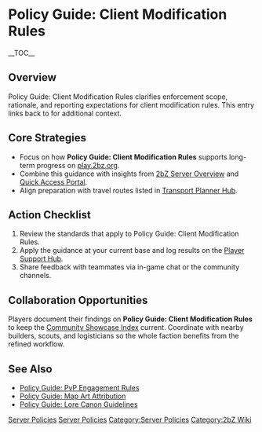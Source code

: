 {{Short description|Policy Guide: Client Modification Rules clarifies enforcement scope, rationale, and reporting expectations for client modification rules}}
= Policy Guide: Client Modification Rules =
{{2bZ Navbox}}
__TOC__

== Overview ==
Policy Guide: Client Modification Rules clarifies enforcement scope, rationale, and
reporting expectations for client modification rules. This entry links back to
[[Category:Server Policies|Server Policies]] for additional context.

== Core Strategies ==
* Focus on how '''Policy Guide: Client Modification Rules''' supports long-term progress on [[play.2bz.org]].
* Combine this guidance with insights from [[2bZ Server Overview]] and [[Quick Access Portal]].
* Align preparation with travel routes listed in [[Transport Planner Hub]].

== Action Checklist ==
# Review the [[Category:Server Policies|Server Policies]] standards that apply to Policy Guide: Client Modification Rules.
# Apply the guidance at your current base and log results on the [[Player Support Hub]].
# Share feedback with teammates via in-game chat or the community channels.

== Collaboration Opportunities ==
Players document their findings on '''Policy Guide: Client Modification Rules''' to keep
the [[Community Showcase Index]] current. Coordinate with nearby builders, scouts, and
logisticians so the whole faction benefits from the refined workflow.

== See Also ==
* [[Policy Guide: PvP Engagement Rules]]
* [[Policy Guide: Map Art Attribution]]
* [[Policy Guide: Lore Canon Guidelines]]

[[Category:Server Policies]]
[[Category:2bZ Wiki]]
